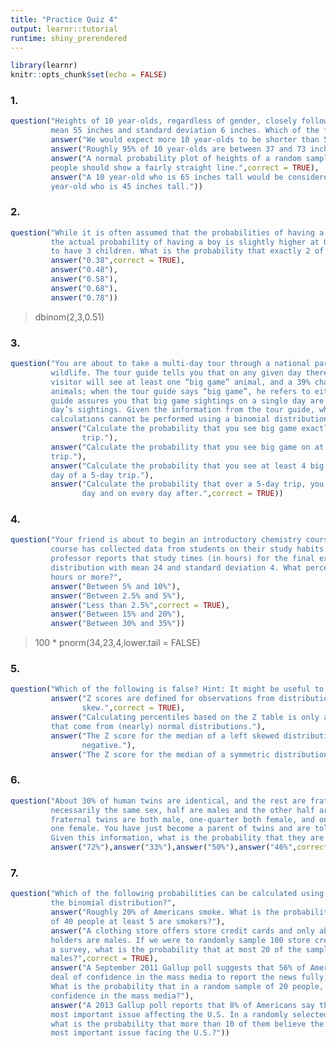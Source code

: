 ```yaml
---
title: "Practice Quiz 4"
output: learnr::tutorial
runtime: shiny_prerendered
---
```


```r
library(learnr)
knitr::opts_chunk$set(echo = FALSE)
```
<style>body{text-align: justify}</style>
### 1.

```r
question("Heights of 10 year-olds, regardless of gender, closely follow a normal distribution with
         mean 55 inches and standard deviation 6 inches. Which of the following is true?",
         answer("We would expect more 10 year-olds to be shorter than 55 inches than taller."),
         answer("Roughly 95% of 10 year-olds are between 37 and 73 inches tall."),
         answer("A normal probability plot of heights of a random sample of 500 10 year- olds
         people should show a fairly straight line.",correct = TRUE),
         answer("A 10 year-old who is 65 inches tall would be considered more unusual than a 10
         year-old who is 45 inches tall."))
```

### 2.

```r
question("While it is often assumed that the probabilities of having a boy or a girl are the same,
         the actual probability of having a boy is slightly higher at 0.51. Suppose a couple plans
         to have 3 children. What is the probability that exactly 2 of them will be boys?",
         answer("0.38",correct = TRUE),
         answer("0.48"),
         answer("0.58"),
         answer("0.68"),
         answer("0.78"))
```

> dbinom(2,3,0.51)

### 3.

```r
question("You are about to take a multi-day tour through a national park which is famous for its
         wildlife. The tour guide tells you that on any given day there’s a 61% chance that a
         visitor will see at least one “big game” animal, and a 39% chance they’ll see no big game
         animals; when the tour guide says “big game”, he refers to either a moose or a bear. The
         guide assures you that big game sightings on a single day are independent of any other
         day’s sightings. Given the information from the tour guide, which of the following
         calculations cannot be performed using a binomial distribution?",
         answer("Calculate the probability that you see big game exactly 0 days of an 8-day
                trip."),
         answer("Calculate the probability that you see big game on at least 8 days of a 10-day 
         trip."),
         answer("Calculate the probability that you see at least 4 big game animals on the first 
         day of a 5-day trip."),
         answer("Calculate the probability that over a 5-day trip, you see big game on the first 
                day and on every day after.",correct = TRUE))
```

### 4.

```r
question("Your friend is about to begin an introductory chemistry course at his university. The
         course has collected data from students on their study habits for many years, and the
         professor reports that study times (in hours) for the final exam closely follow a normal
         distribution with mean 24 and standard deviation 4. What percentage of students study 34
         hours or more?",
         answer("Between 5% and 10%"),
         answer("Between 2.5% and 5%"),
         answer("Less than 2.5%",correct = TRUE),
         answer("Between 15% and 20%"),
         answer("Between 30% and 35%"))
```

> 100 * pnorm(34,23,4,lower.tail = FALSE)

### 5.

```r
question("Which of the following is false? Hint: It might be useful to sketch the distributions.",
         answer("Z scores are defined for observations from distributions of any shape and
                skew.",correct = TRUE),
         answer("Calculating percentiles based on the Z table is only appropriate for observations
         that come from (nearly) normal distributions."),
         answer("The Z score for the median of a left skewed distribution is most likely
                negative."),
         answer("The Z score for the median of a symmetric distribution is approximately 0."))
```

### 6.

```r
question("About 30% of human twins are identical, and the rest are fraternal. Identical twins are
         necessarily the same sex, half are males and the other half are females. One-quarter of
         fraternal twins are both male, one-quarter both female, and one-half are mixes: one male,
         one female. You have just become a parent of twins and are told they are both girls.
         Given this information, what is the probability that they are identical?",
         answer("72%"),answer("33%"),answer("50%"),answer("46%",correct = TRUE))
```

### 7.

```r
question("Which of the following probabilities can be calculated using the normal approximation to
         the binomial distribution?",
         answer("Roughly 20% of Americans smoke. What is the probability that in a random sample 
         of 40 people at least 5 are smokers?"),
         answer("A clothing store offers store credit cards and only about 17% of the credit card 
         holders are males. If we were to randomly sample 100 store credit card holders to conduct
         a survey, what is the probability that at most 20 of the sampled individuals would be 
         males?",correct = TRUE),
         answer("A September 2011 Gallup poll suggests that 56% of Americans do not have a great
         deal of confidence in the mass media to report the news fully, accurately, and fairly.
         What is the probability that in a random sample of 20 people, 10 or more of them have
         confidence in the mass media?"),
         answer("A 2013 Gallup poll reports that 8% of Americans say the situation in Syria is the
         most important issue affecting the U.S. In a randomly selected group of 75 Americans, 
         what is the probability that more than 10 of them believe the situation in Syria is the 
         most important issue facing the U.S.?"))
```
